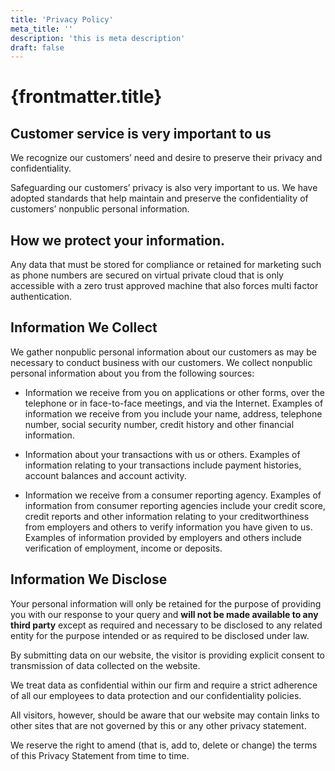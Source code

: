 ```yaml
---
title: 'Privacy Policy'
meta_title: ''
description: 'this is meta description'
draft: false
---
```



# {frontmatter.title}


## **Customer service is very important to us**

We recognize our customers’ need and desire to preserve their privacy and confidentiality.

Safeguarding our customers’ privacy is also very important to us. We have adopted standards that help maintain and preserve the confidentiality of customers’ nonpublic personal information.

## How we protect your information.

Any data that must be stored for compliance or retained for marketing such as phone numbers are secured on virtual private cloud that is only accessible with a zero trust approved machine that also forces multi factor authentication.

## Information We Collect

We gather nonpublic personal information about our customers as may be necessary to conduct business with our customers. We collect nonpublic personal information about you from the following sources:

- Information we receive from you on applications or other forms, over the telephone or in face-to-face meetings, and via the Internet. Examples of information we receive from you include your name, address, telephone number, social security number, credit history and other financial information.

- Information about your transactions with us or others. Examples of information relating to your transactions include payment histories, account balances and account activity.

- Information we receive from a consumer reporting agency. Examples of information from consumer reporting agencies include your credit score, credit reports and other information relating to your creditworthiness from employers and others to verify information you have given to us. Examples of information provided by employers and others include verification of employment, income or deposits.

## Information We Disclose

Your personal information will only be retained for the purpose of providing you with our response to your query and **will not be made available to any third party** except as required and necessary to be disclosed to any related entity for the purpose intended or as required to be disclosed under law.

By submitting data on our website, the visitor is providing explicit consent to transmission of data collected on the website.

We treat data as confidential within our firm and require a strict adherence of all our employees to data protection and our confidentiality policies.

All visitors, however, should be aware that our website may contain links to other sites that are not governed by this or any other privacy statement.

We reserve the right to amend (that is, add to, delete or change) the terms of this Privacy Statement from time to time.

<SimpleCTA title='Your information is secure with us.' />